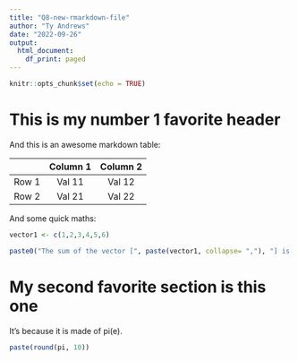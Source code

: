 ```yaml
---
title: "Q8-new-rmarkdown-file"
author: "Ty Andrews"
date: "2022-09-26"
output:
  html_document:
    df_print: paged
---
```


```r
knitr::opts_chunk$set(echo = TRUE)
```

# This is my number 1 favorite header

And this is an awesome markdown table:

|       | Column 1 | Column 2 |
|:-----:|:--------:|:--------:|
| Row 1 |  Val 11  |  Val 12  |
| Row 2 |  Val 21  |  Val 22  |

And some quick maths:

```r
vector1 <- c(1,2,3,4,5,6)

paste0("The sum of the vector [", paste(vector1, collapse= ","), "] is ", sum(vector1))
```

# My second favorite section is this one

It's because it is made of pi(e).

```r
paste(round(pi, 10))
```
